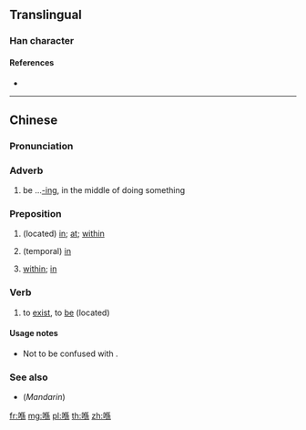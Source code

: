 ==Translingual==

===Han character===
{{Han char|rn=30|rad=口|as=09|sn=12|four=|canj=ROHF|ids=⿰口係}}

====References====
* {{Han ref|kx=0201.121|hdz=10657.021|uh=55BA|ud=21946}}

----

==Chinese==
{{zh-forms|alt=*o係-Internet,匸}}

===Pronunciation===
{{zh-pron
|c=hai2
|cat=adv,prep,v
}}

===Adverb===
{{zh-adv}}

# {{lb|zh|Cantonese}} be ...[[-ing]], in the middle of doing something {{gloss|indicating an action in progress}}

===Preposition===
{{zh-prep}}

# {{lb|zh|Cantonese}} (located) [[in]]; [[at]]; [[within]]
#: {{zh-x|喺 架 車 入便|inside the car|C}}
# {{lb|zh|Cantonese}} (temporal) [[in]]
#: {{zh-x|喺 @2012|in 2012|C}}
# {{lb|zh|Cantonese}} [[within]]; [[in]]
#: {{zh-x|喺 中文|within the Chinese language/in the Chinese language|C}}

===Verb===
{{zh-verb}}

# {{lb|zh|Cantonese}} to [[exist]], to [[be]] (located)
#: {{zh-x|我 而家 喺 香港。|I am in Hong Kong now.|C-GZ|tr=ngo5 ji4 gaa1 '''hai2''' hoeng1 gong2.}}

====Usage notes====
* Not to be confused with {{zh-l|係|hai6|to be}}.

===See also===
* (''Mandarin'') {{zh-l|在}}

[[fr:喺]]
[[mg:喺]]
[[pl:喺]]
[[th:喺]]
[[zh:喺]]